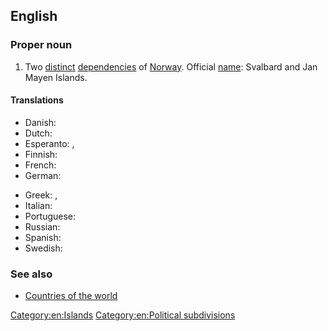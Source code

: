 ==English==
{{wikipedia}}

===Proper noun===
{{en-proper noun|head=[[Svalbard]] and [[Jan Mayen]] Islands}}

# Two [[distinct]] [[depend]]encies of [[Norway]]. Official [[name]]: Svalbard and Jan Mayen Islands.

====Translations====
{{trans-top|two distinct dependencies of Norway}}
* Danish: {{t|da|Svalbard og Jan Mayen}}
* Dutch: {{t|nl|Svalbard en Jan Mayen}}
* Esperanto: {{t|eo|Svalbardo kaj Jan Mayen-insulo}}, {{t|eo|Jan-majen-insulo}}
* Finnish: {{t|fi|Svalbard ja Jan Mayen}}
* French: {{t|fr|Iles Svalbard et Jan Mayen}}
* German: {{t|de|Svalbard und Jan Mayen}}
{{trans-mid}}
* Greek: {{t|el|Νήσοι Σφάλμπαρ και Γιαν Μαϋέν}}, {{t|el|Νήσοι Σβάλμπαρντ και Γιαν Μαγιέν}}
* Italian: {{t|it|Svalbard e Jan Mayen}}
* Portuguese: {{t|pt|Svalbard e Jan Mayen}}
* Russian: {{t|ru|Свалбард и Ян Мейен острова}}
* Spanish: {{t+|es|Svalbard y Jan Mayen}}
* Swedish: {{t|sv|Svalbard och Jan Mayen}}
{{trans-bottom}}

===See also===
* [[Appendix:Countries of the world|Countries of the world]]

[[Category:en:Islands]]
[[Category:en:Political subdivisions]]